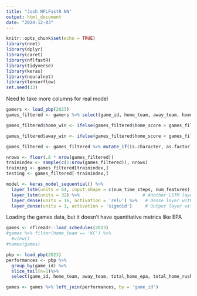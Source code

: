 ```yaml
---
title: "Josh NFLFastR NN"
output: html_document
date: "2024-12-03"
---
```


```r
knitr::opts_chunk$set(echo = TRUE)
library(nnet)
library(dplyr)
library(caret)
library(nflfastR)
library(tidyverse)
library(keras)
library(neuralnet)
library(tensorflow)
set.seed(13)
```

Need to take more columns for real model
```r
gamers <- load_pbp(2023)
games_filtered <- gamers %>% select(game_id, home_team, away_team, home_score, away_score)

games_filtered$home_win <- ifelse(games_filtered$home_score > games_filtered$away_score, 1, 0)

games_filtered$away_win <- ifelse(games_filtered$home_score < games_filtered$away_score, 1, 0)

games_filtered <- games_filtered %>% mutate_if(is.character, as.factor)
```

```r
nrows <- floor(.8 * nrow(games_filtered))
trainindex <- sample(c(1:nrow(games_filtered)), nrows)
training <- games_filtered[trainindex,]
testing <- games_filtered[-trainindex,]
```

```r
model <- keras_model_sequential() %>%
  layer_lstm(units = 64, input_shape = c(num_time_steps, num_features), return_sequences = TRUE) %>%  # LSTM layer with 64 units
  layer_lstm(units = 32) %>%                        # Another LSTM layer with 32 units
  layer_dense(units = 16, activation = 'relu') %>%   # Dense layer with 16 units and ReLU activation
  layer_dense(units = 1, activation = 'sigmoid')     # Output layer with 1 unit for binary classification

```

Loading the games data, but it doesn't have quantitative metrics like EPA
```r
games <- nflreadr::load_schedules(2023)
#games %>% filter(home_team == 'KC') %>%
  #view()
#names(games)
```


```r
pbp <- load_pbp(2023)
performances <- pbp %>%
  group_by(game_id) %>%
  slice_tail(n=1)%>%
  select(game_id, home_team, away_team, total_home_epa, total_home_rush_epa, total_home_pass_epa, total_home_comp_air_epa, total_home_raw_air_epa, total_home_comp_yac_epa, total_home_comp_air_wpa, total_home_comp_yac_wpa, total_home_pass_wpa, total_home_raw_air_wpa, total_home_rush_wpa, total_home_raw_yac_epa, total_home_raw_yac_wpa, total_away_comp_air_epa, total_away_comp_air_wpa, total_away_comp_yac_epa, total_away_comp_yac_wpa, total_away_epa, total_away_pass_epa, total_away_pass_wpa, total_away_raw_air_epa, total_away_raw_air_wpa, total_away_raw_yac_epa, total_away_raw_yac_wpa, total_away_rush_epa, total_away_rush_wpa)

games <- games %>% left_join(performances, by = 'game_id')
```

